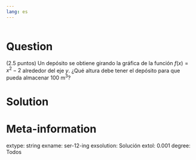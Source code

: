 ```yaml
---
lang: es
---
```


```r
```

Question
========
(2.5 puntos) Un depósito se obtiene girando la gráfica de la función $f(x)=x^2-2$ alrededor del eje $y$. ¿Qué altura debe tener el depósito para que pueda almacenar 100 m$^3$?

Solution
========


Meta-information
================
extype: string
exname: ser-12-ing
exsolution: Solución
extol: 0.001
degree: Todos
